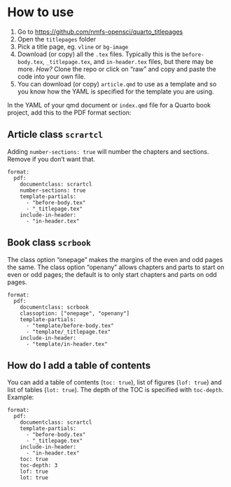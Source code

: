 # How to use  {#sec-howtouse}

1.  Go to [https://github.com/nmfs-opensci/quarto_titlepages](https://github.com/nmfs-opensci/quarto_titlepages)
1.  Open the `titlepages` folder
2.  Pick a title page, eg. `vline` or `bg-image`
3.  Download (or copy) all the `.tex` files. Typically this is the `before-body.tex`, `_titlepage.tex`, and `in-header.tex` files, but there may be more. *How?* Clone the repo or click on "raw" and copy and paste the code into your own file.
4.  You can download (or copy) `article.qmd` to use as a template and so you know how the YAML is specified for the template you are using.

In the YAML of your qmd document or `index.qmd` file for a Quarto book project, add this to the PDF format section:

## Article class `scrartcl`

Adding `number-sections: true` will number the chapters and sections. Remove if you don't want that.

```
format:
  pdf:
    documentclass: scrartcl
    number-sections: true
    template-partials:
      - "before-body.tex"
      - "_titlepage.tex" 
    include-in-header: 
      - "in-header.tex"
```

## Book class `scrbook`

The class option "onepage" makes the margins of the even and odd pages the same. The class option "openany" allows chapters and parts to start on even or odd pages; the default is to only start chapters and parts on odd pages.

```
format:
  pdf:
    documentclass: scrbook
    classoption: ["onepage", "openany"]
    template-partials:
      - "template/before-body.tex"
      - "template/_titlepage.tex" 
    include-in-header: 
      - "template/in-header.tex"
```

## How do I add a table of contents

You can add a table of contents (`toc: true`), list of figures (`lof: true`) and list of tables (`lot: true`). The depth of the TOC is specified with `toc-depth`. Example:

```
format:
  pdf:
    documentclass: scrartcl
    template-partials:
      - "before-body.tex"
      - "_titlepage.tex" 
    include-in-header: 
      - "in-header.tex"
    toc: true
    toc-depth: 3
    lof: true
    lot: true
```



